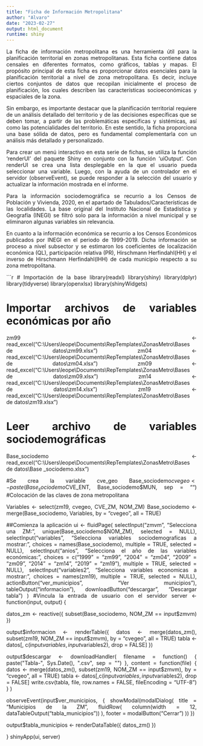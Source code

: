 ```yaml
---
title: "Ficha de Información Metropolitana"
author: "Alvaro"
date: "2023-02-27"
output: html_document
runtime: shiny
---
```

<div style="text-align: justify">  <div/>

La ficha de información metropolitana es una herramienta útil para la planificación territorial en zonas metropolitanas. Esta ficha contiene datos censales en diferentes formatos, como gráficos, tablas y mapas.
El propósito principal de esta ficha es proporcionar datos esenciales para la planificación territorial a nivel de zona metropolitana. Es decir, incluye ciertos conjuntos de datos que recopilan inicialmente el proceso de planificación, los cuales describen las características socioeconómicas y espaciales de la zona.

Sin embargo, es importante destacar que la planificación territorial requiere de un análisis detallado del territorio y de las decisiones específicas que se deben tomar, a partir de las problemáticas específicas y sistémicas, así como las potencialidades del territorio. En este sentido, la ficha proporciona una base sólida de datos, pero es fundamental complementarla con un análisis más detallado y personalizado.

Para crear un menú interactivo en esta serie de fichas, se utiliza la función 'renderUI' del paquete Shiny en conjunto con la función 'uiOutput'. Con renderUI se crea una lista desplegable en la que el usuario pueda seleccionar una variable. Luego, con la ayuda de un controlador en el servidor (observeEvent), se puede responder a la selección del usuario y actualizar la información mostrada en el informe. 

Para la información sociodemográfica se recurrio a los Censos de Población y Vivienda, 2020, en el apartado de Tabulados/Características de las localidades. La base original del Instituto Nacional de Estadística y Geografía (INEGI) se filtró solo para la información a nivel municipal y se eliminaron algunas variables sin relevancia.

En cuanto a la información económica se recurrio a los Censos Económicos publicados por INEGI en el periodo de 1999-2019. Dicha información se proceso a nivel subsector y se estimaron los coeficientes de localización económica (QL), participación relativa (PR),  Hirschmann Herfindahl(HH) y el inverso de Hirschmann Herfindahl(IHH) de cada municipio respecto a su zona metropolitana.

```r
# Importación de la base
library(readxl)
library(shiny)
library(dplyr)
library(tidyverse)
library(openxlsx)
library(shinyWidgets)

# Importar archivos de variables económicas por año

zm99 <- read_excel("C:\\Users\\leope\\Documents\\RepTemplates\\ZonasMetro\\Bases de datos\\zm99.xlsx")
zm04 <- read_excel("C:\\Users\\leope\\Documents\\RepTemplates\\ZonasMetro\\Bases de datos\\zm04.xlsx")
zm09 <- read_excel("C:\\Users\\leope\\Documents\\RepTemplates\\ZonasMetro\\Bases de datos\\zm09.xlsx")
zm14 <- read_excel("C:\\Users\\leope\\Documents\\RepTemplates\\ZonasMetro\\Bases de datos\\zm14.xlsx")
zm19 <- read_excel("C:\\Users\\leope\\Documents\\RepTemplates\\ZonasMetro\\Bases de datos\\zm19.xlsx")

# Leer archivo de variables sociodemográficas
Base_sociodemo <- read_excel("C:\\Users\\leope\\Documents\\RepTemplates\\ZonasMetro\\Bases de datos\\Base _sociodemo.xlsx")

#Se crea la variable cve_geo
Base_sociodemo$cvegeo <- paste(Base_sociodemo$CVE_ENT, Base_sociodemo$MUN, sep = "")
#Colocación de las claves de zona metropolitana

Variables <- select(zm19, cvegeo,  CVE_ZM,  NOM_ZM)
Base_sociodemo <- merge(Base_sociodemo, Variables, by = "cvegeo", all = TRUE)

##Comienza la aplicación
ui <- fluidPage(
  selectInput("zmvm",
              "Selecciona una ZM:",
              unique(Base_sociodemo$NOM_ZM),
              selected = NULL),
  selectInput("variables",
              "Selecciona variables sociodemograficas a mostrar:",
              choices = names(Base_sociodemo),
              multiple = TRUE,
              selected = NULL),
  selectInput("anios",
              "Selecciona el año de las variables económicas:",
              choices = c("1999" = "zm99",
                          "2004" = "zm04",
                          "2009" = "zm09",
                          "2014" = "zm14",
                          "2019" = "zm19"),
              multiple = TRUE,
              selected = NULL),
  selectInput("variables2",
              "Selecciona variables economicas a mostrar:",
              choices = names(zm19),
              multiple = TRUE,
              selected = NULL),
  actionButton("ver_municipios", "Ver municipios"),
  tableOutput("informacion"),
  downloadButton("descargar", "Descargar tabla")
)
#Vincula la entrada de usuario con el servidor
server <- function(input, output) {
  
  datos_zm <- reactive({
    subset(Base_sociodemo, NOM_ZM == input$zmvm)
  })
  
  output$informacion <- renderTable({
    datos <- merge(datos_zm(),
                   subset(zm19, NOM_ZM == input$zmvm),
                   by = "cvegeo",
                   all = TRUE)
    tabla <- datos[, c(input$variables, input$variables2), drop = FALSE]
  })
  
  output$descargar <- downloadHandler(
    filename = function() {
      paste("Tabla-", Sys.Date(), ".csv", sep = "")
    },
    content = function(file) {
      datos <- merge(datos_zm(),
                     subset(zm19, NOM_ZM == input$zmvm), 
                     by = "cvegeo",
                     all = TRUE)
      tabla <- datos[,c(input$variables, input$variables2), drop = FALSE]
      write.csv(tabla, file, row.names = FALSE, fileEncoding = "UTF-8")
    }
  )
  
  observeEvent(input$ver_municipios, {
    showModal(modalDialog(
      title = "Municipios de la ZM",
      fluidRow(
        column(width = 12,
               dataTableOutput("tabla_municipios"))
      ),
      footer = modalButton("Cerrar")
    ))
  })
  
  output$tabla_municipios <- renderDataTable({
    datos_zm()
  })
  
}
shinyApp(ui, server)